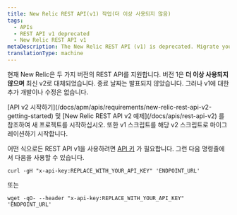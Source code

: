 ```yaml
---
title: New Relic REST API(v1) 작업(더 이상 사용되지 않음)
tags:
  - APIs
  - REST API v1 deprecated
  - New Relic REST API v1
metaDescription: The New Relic REST API (v1) is deprecated. Migrate your v1 scripts to their REST API v2 equivalent.
translationType: machine
---
```


현재 New Relic은 두 가지 버전의 REST API를 지원합니다. 버전 1은 **더 이상 사용되지 않으며** 최신 v2로 대체되었습니다. 종료 날짜는 발표되지 않았습니다. 그러나 v1에 대한 추가 개발이나 수정은 없습니다.

<Callout variant="important">
  [API v2 시작하기](/docs/apm/apis/requirements/new-relic-rest-api-v2-getting-started) 및 [New Relic REST API v2 예제](/docs/apis/rest-api-v2) 를 참조하여 새 프로젝트를 시작하십시오. 또한 v1 스크립트를 해당 v2 스크립트로 마이그레이션하기 시작합니다.
</Callout>

어떤 식으로든 REST API v1을 사용하려면 [API 키](/docs/apm/apis/requirements/api-key) 가 필요합니다. 그런 다음 명령줄에서 다음을 사용할 수 있습니다.

```
curl -gH "x-api-key:REPLACE_WITH_YOUR_API_KEY" 'ENDPOINT_URL'
```

또는

```
wget -qO- --header "x-api-key:REPLACE_WITH_YOUR_API_KEY" 'ENDPOINT_URL'
```